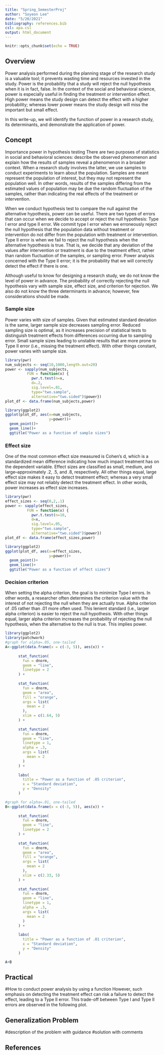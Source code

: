 ```yaml
---
title: "Spring_SemesterProj"
author: "Soyeon Lee"
date: "5/20/2021"
bibliography: references.bib
csl: apa.csl
output: html_document
---
```


```r
knitr::opts_chunk$set(echo = TRUE)
```
## Overview
Power analysis performed during the planning stage of the research study is a valuable tool; it prevents wasting time and resources invested in the study.  Power is the probability that a study will reject the null hypothesis when it is in fact, false.  In the context of the social and behavioral science, power is especially useful in finding the treatment or intervention effect.  High power means the study design can detect the effect with a higher probability; whereas lower power means the study design will miss the important but small effect. 

In this write-up, we will identify the function of power in a research study, its determinants, and demonstrate the application of power. 

## Concept
Importance power in hypothesis testing
There are two purposes of statistics in social and behavioral sciences: describe the observed phenomenon and explain how the results of samples reveal a phenomenon in a broader context.  When a research study involves the latter, we use samples to conduct experiments to learn about the population.  Samples are meant represent the population of interest, but they may not represent the population well.  In other words, results of the samples differing from the estimated values of population may be due the random fluctuation of the samples, rather than indicating the real effects of the treatment or intervention. 

When we conduct hypothesis test to compare the null against the alternative hypothesis, power can be useful.  There are two types of errors that can occur when we decide to accept or reject the null hypothesis:  Type I error and type II error.  We commit type I error when we erroneously reject the null hypothesis that the population data without treatment or intervention do not differ from the population with treatment or intervention.  Type II error is when we fail to reject the null hypothesis when the alternative hypothesis is true.  That is, we decide that any deviation of the values after intervention or treatment is due to the treatment effect, rather than random fluctuation of the samples, or sampling error.  Power analysis concerned with the Type II error; it is the probability that we will correctly detect the effect if there is one.  

Although useful to know for designing a research study, we do not know the level of power in advance.  The probability of correctly rejecting the null hypothesis vary with sample size, effect size, and criterion for rejection.  We also do not know the three determinants in advance; however, few considerations should be made.

### Sample size
Power varies with size of samples.  Given that estimated standard deviation is the same, larger sample size decreases sampling error. Reduced sampling size is optimal, as it increases precision of statistical tests to distinguish treatment effects from differences occurring due to sampling error. Small sample sizes leading to unstable results that are more prone to Type II error (i.e., missing the treatment effect).  With other things constant, power varies with sample size.
```r
library(pwr)
num_subjects <- seq(10,1000,length.out=20)
power <- sapply(num_subjects,
          FUN = function(x) {
            pwr.t.test(n=x,
            d=.2,
            sig.level=.01,
            type="two.sample",
            alternative="two.sided")$power})
plot_df <- data.frame(num_subjects,power)

library(ggplot2)
ggplot(plot_df, aes(x=num_subjects,
                    y=power))+
  geom_point()+
  geom_line()+
  ggtitle("Power as a function of sample sizes")
```
### Effect size
One of the most common effect size measured is Cohen's d, which is a standardized mean difference indicating how much impact treatment has on the dependent variable. Effect sizes are classified as small, medium, and large--approximately .2, .5, and .8, respectively.  All other things equal, large effect size makes it easy to detect treatment effect; whereas a very small effect size may not reliably detect the treatment effect. In other words, power increases as effect size increases.
```r
library(pwr)
effect_sizes <- seq(0,2,.1)
power <- sapply(effect_sizes,
          FUN = function(x) {
            pwr.t.test(n=10,
            d=x,
            sig.level=.05,
            type="two.sample",
            alternative="two.sided")$power})
plot_df <- data.frame(effect_sizes,power)

library(ggplot2)
ggplot(plot_df, aes(x=effect_sizes,
                    y=power))+
  geom_point()+
  geom_line()+
  ggtitle("Power as a function of effect sizes")
```
### Decision criterion
When setting the alpha criterion, the goal is to minimize Type I errors.  In other words, a researcher often determines the criterion value with the interest of not rejecting the null when they are actually true.  Alpha criterion of .05 rather than .01 more often used.  This lenient standard (i.e., larger alpha criterion) is easier to reject the null hypothesis.  With other things equal, larger alpha criterion increases the probability of rejecting the null hypothesis, when the alternative to the null is true.  This implies power. 



```r
library(ggplot2)
library(patchwork)
#graph for alpha=.05, one-tailed
A<-ggplot(data.frame(x = c(-3, 5)), aes(x)) +
      
      stat_function(
        fun = dnorm,
        geom = "line",
        linetype = 2
      ) +
      
      stat_function(
        fun = dnorm,
        geom = "area",
        fill = "orange",
        args = list(
          mean = 2
        ),
        xlim = c(1.64, 5)
      ) +
      
      stat_function(
        fun = dnorm,
        geom = "line",
        linetype = 1,
        alpha = .3,
        args = list(
          mean = 2
        )
      ) +
      
      labs(
        title = "Power as a function of .05 criterion",
        x = "Standard deviation",
        y = "Density"
      )

#graph for alpha=.01, one-tailed
B<-ggplot(data.frame(x = c(-3, 5)), aes(x)) +
      
      stat_function(
        fun = dnorm,
        geom = "line",
        linetype = 2
      ) +
      
      stat_function(
        fun = dnorm,
        geom = "area",
        fill = "orange",
        args = list(
          mean = 2
        ),
        xlim = c(2.33, 5)
      ) +
      
      stat_function(
        fun = dnorm,
        geom = "line",
        linetype = 1,
        alpha = .3,
        args = list(
          mean = 2
        )
      ) +
      
      labs(
        title = "Power as a function of .01 criterion",
        x = "Standard deviation",
        y = "Density"
      )

A+B
```



## Practical
#How to conduct power analysis by using a function
However, such emphasis on detecting the treatment effect can risk a failure to detect the effect, leading to a Type II error.  This trade-off between Type I and Type II errors are observed in the following plot. 


## Generalization Problem
#description of the problem with guidance 
#solution with comments

## References